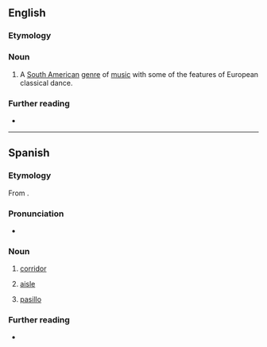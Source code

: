 ==English==

===Etymology===
{{bor|en|es|pasillo|lit=corridor}}

===Noun===
{{en-noun|-}}

# {{lb|en|music genre}} A [[South American]] [[genre]] of [[music]] with some of the features of European classical dance.

===Further reading===
* {{pedia}}

----

==Spanish==

===Etymology===
From {{suffix|es|paso|illo}}.

===Pronunciation===
* {{es-IPA}}

===Noun===
{{es-noun|m}}

# [[corridor]]
#: {{syn|es|corredor}}
# [[aisle]] {{gloss|e.g., at a grocery story, on a plane, in a movie theater}}
# {{lb|es|music genre|Latin America}} [[#English|pasillo]]

===Further reading===
* {{R:DRAE}}